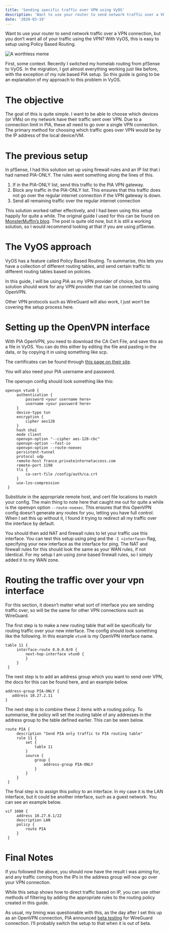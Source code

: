 ```yaml
---
title: 'Sending specific traffic over VPN using VyOS'
description: 'Want to use your router to send network traffic over a VPN connection, but you don’t want all of your traffic using the VPN? With VyOS, this is easy to setup using Policy Based Routing.'
date: '2020-03-19'
---
```


Want to use your router to send network traffic over a VPN connection, but you don’t want all of your traffic using the VPN? With VyOS, this is easy to setup using Policy Based Routing.

![A worthless meme](/images/vyos-vpn-traffic/cover.png)

First, some context. Recently I switched my homelab routing from pfSense to VyOS. In the migration, I got almost everything working just like before, with the exception of my rule based PIA setup. So this guide is going to be an explanation of my approach to this problem in VyOS.

# The objective

The goal of this is quite simple. I want to be able to choose which devices (or VMs) on my network have their traffic sent over VPN. Due to a connection limit in PIA, these all need to go over a single VPN connection. The primary method for choosing which traffic goes over VPN would be by the IP address of the local device/VM.

# The previous setup

In pfSense, I had this solution set up using firewall rules and an IP list that i had named PIA-ONLY. The rules went something along the lines of this.

1. If in the PIA-ONLY list, send this traffic to the PIA VPN gateway.
2. Block any traffic in the PIA-ONLY list. This ensures that this traffic does not go over the regular internet connection if the VPN gateway is down.
3. Send all remaining traffic over the regular internet connection

This solution worked rather effectively, and I had been using this setup happily for quite a while. The original guide I used for this can be found on [MonsterMuffin’s blog](https://blog.monstermuffin.org/tunneling-specific-traffic-over-a-vpn-with-pfsense/). The post is quite old now, but it is still a working solution, so I would recommend looking at that if you are using pfSense.

# The VyOS approach

VyOS has a feature called Policy Based Routing. To summarise, this lets you have a collection of different routing tables, and send certain traffic to different routing tables based on policies.

In this guide, I will be using PIA as my VPN provider of choice, but this solution should work for any VPN provider that can be connected to using OpenVPN. 

Other VPN protocols such as WireGuard will also work, I just won’t be covering the setup process here.

# Setting up the OpenVPN interface

With PIA OpenVPN, you need to download the CA Cert File, and save this as a file in VyOS. You can do this either by editing the file and pasting in the data, or by copying it in using something like scp.

The certificates can be found through [this page on their site](https://www.privateinternetaccess.com/pages/client-support/).

You will also need your PIA username and password.

The openvpn config should look something like this:

```
openvpn vtun0 {
     authentication {
         password <your username here>
         username <your password here>
     }
     device-type tun
     encryption {
         cipher aes128
     }
     hash sha1
     mode client
     openvpn-option "--cipher aes-128-cbc"
     openvpn-option --fast-io
     openvpn-option --route-noexec
     persistent-tunnel
     protocol udp
     remote-host france.privateinternetaccess.com
     remote-port 1198
     tls {
         ca-cert-file /config/auth/ca.crt
     }
     use-lzo-compression
 }
```

Substitute in the appropriate remote host, and cert file locations to match your config.
The main thing to note here that caught me out for quite a while is the openvpn option `--route-noexec`. This ensures that this OpenVPN config doesn’t generate any routes for you, letting you have full control. When I set this up without it, I found it trying to redirect all my traffic over the interface by default.

You should then add NAT and firewall rules to let your traffic use this interface. You can test this setup using ping and the `-I <interface>` flag, specifying your new interface as the interface for ping. The NAT and firewall rules for this should look the same as your WAN rules, if not identical. For my setup I am using zone based firewall rules, so I simply added it to my WAN zone.

# Routing the traffic over your vpn interface
For this section, it doesn’t matter what sort of interface you are sending traffic over, so will be the same for other VPN connections such as WireGuard.

The first step is to make a new routing table that will be specifically for routing traffic over your new interface. The config should look something like the following. In this example `vtun0` is my OpenVPN interface name.

```
table 11 {
     interface-route 0.0.0.0/0 {
         next-hop-interface vtun0 {
         }
     }
 }
```

The next step is to add an address group which you want to send over VPN, the docs for this can be found here, and an example below.

```
address-group PIA-ONLY {
   address 10.27.2.11
}
```

The next step is to combine these 2 items with a routing policy. To summarise, the policy will set the routing table of any addresses in the address group to the table defined earlier. This can be seen below.

```
route PIA {
     description "Send PIA only traffic to PIA routing table"
     rule 11 {
         set {
             table 11
         }
         source {
             group {
                 address-group PIA-ONLY
             }
         }
     }
 }
```

The final step is to assign this policy to an interface. In my case it is the LAN interface, but it could be another interface, such as a guest network. You can see an example below.

```
vif 1000 {
     address 10.27.0.1/22
     description LAN
     policy {
         route PIA
     }
 }
```

# Final Notes
If you followed the above, you should now have the result I was aiming for, and any traffic coming from the IPs in the address group will now go over your VPN connection.

While this setup shows how to direct traffic based on IP, you can use other methods of filtering by adding the appropriate rules to the routing policy created in this guide.

As usual, my timing was questionable with this, as the day after I set this up as an OpenVPN connection, PIA announced [beta testing](https://www.privateinternetaccess.com/blog/private-internet-access-announces-wireguard-vpn-beta/) for WireGuard connection. I’ll probably switch the setup to that when it is out of beta.

